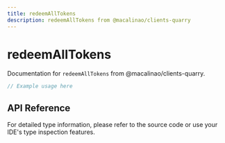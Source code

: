 ```yaml
---
title: redeemAllTokens
description: redeemAllTokens from @macalinao/clients-quarry
---
```


# redeemAllTokens

Documentation for `redeemAllTokens` from @macalinao/clients-quarry.

```typescript
// Example usage here
```

## API Reference

For detailed type information, please refer to the source code or use your IDE's type inspection features.

